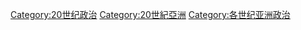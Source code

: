 [[Category:20世纪政治|Category:20世纪政治]]
[[Category:20世紀亞洲|Category:20世紀亞洲]]
[[Category:各世纪亚洲政治|Category:各世纪亚洲政治]]